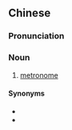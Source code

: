 {{also|拍节器}}
==Chinese==
{{zh-forms|s=拍节器|type=21}}

===Pronunciation===
{{zh-pron
|m=pāijiéqì
|c=paak3 zit3 hei3
|cat=n
}}

===Noun===
{{zh-noun}}

# {{lb|zh|music}} [[metronome]]

====Synonyms====
* {{zh-l|節拍器}}
* {{zh-l|拍子機}}
